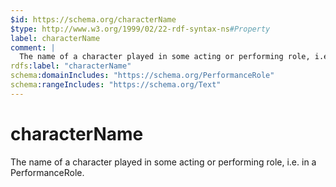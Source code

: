 ```yaml
---
$id: https://schema.org/characterName
$type: http://www.w3.org/1999/02/22-rdf-syntax-ns#Property
label: characterName
comment: |
  The name of a character played in some acting or performing role, i.e. in a PerformanceRole.
rdfs:label: "characterName"
schema:domainIncludes: "https://schema.org/PerformanceRole"
schema:rangeIncludes: "https://schema.org/Text"
---
```


# characterName

The name of a character played in some acting or performing role, i.e. in a PerformanceRole.

